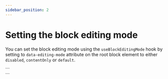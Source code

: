```yaml
---
sidebar_position: 2
---
```



# Setting the block editing mode

You can set the block editing mode using the `useBlockEditingMode` hook by setting to `data-editing-mode` attribute on the root block element to either `disabled`, `contentOnly` or `default`.

<CodeExample>
  ```
  <section data-editing-mode="disabled"></section>
  ```
</CodeExample>
